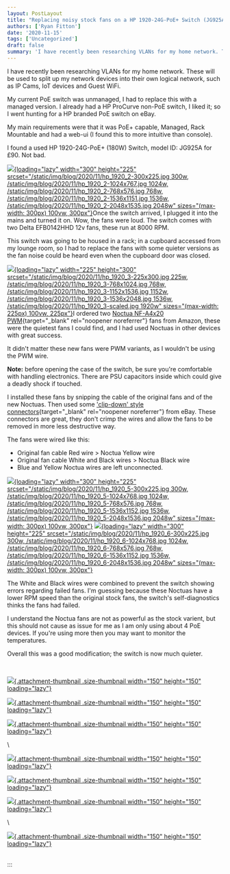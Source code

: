```yaml
---
layout: PostLayout
title: "Replacing noisy stock fans on a HP 1920-24G-PoE+ Switch (JG925A)"
authors: ['Ryan Fitton']
date: '2020-11-15'
tags: ['Uncategorized']
draft: false
summary: 'I have recently been researching VLANs for my home network. These will be used to split up my network devices into their own logical network, such as IP Cams, IoT devices and Guest WiFi. My current PoE switch was unmanaged, I had to replace this with a managed version. I already had a HP ProCurve ...'
---
```


I have recently been researching VLANs for my home network. These will be used to split up my network devices into their own logical network, such as IP Cams, IoT devices and Guest WiFi.

My current PoE switch was unmanaged, I had to replace this with a managed version. I already had a HP ProCurve non-PoE switch, I liked it; so I went hunting for a HP branded PoE switch on eBay.

My main requirements were that it was PoE+ capable, Managed, Rack Mountable and had a web-ui (I found this to more intuitive than console).

I found a used HP 1920-24G-PoE+ (180W) Switch, model ID: JG925A for £90. Not bad.

[![](/static/img/blog/2020/11/hp_1920_2-300x225.jpg){loading="lazy" width="300" height="225" srcset="/static/img/blog/2020/11/hp_1920_2-300x225.jpg 300w, /static/img/blog/2020/11/hp_1920_2-1024x767.jpg 1024w, /static/img/blog/2020/11/hp_1920_2-768x576.jpg 768w, /static/img/blog/2020/11/hp_1920_2-1536x1151.jpg 1536w, /static/img/blog/2020/11/hp_1920_2-2048x1535.jpg 2048w" sizes="(max-width: 300px) 100vw, 300px"}](/static/img/blog/2020/11/hp_1920_2-scaled.jpg)Once the switch arrived, I plugged it into the mains and turned it on. Wow, the fans were loud. The switch comes with two Delta EFB0142HHD 12v fans, these run at 8000 RPM.

This switch was going to be housed in a rack; in a cupboard accessed from my lounge room, so I had to replace the fans with some quieter versions as the fan noise could be heard even when the cupboard door was closed.

[![](/static/img/blog/2020/11/hp_1920_3-225x300.jpg){loading="lazy" width="225" height="300" srcset="/static/img/blog/2020/11/hp_1920_3-225x300.jpg 225w, /static/img/blog/2020/11/hp_1920_3-768x1024.jpg 768w, /static/img/blog/2020/11/hp_1920_3-1152x1536.jpg 1152w, /static/img/blog/2020/11/hp_1920_3-1536x2048.jpg 1536w, /static/img/blog/2020/11/hp_1920_3-scaled.jpg 1920w" sizes="(max-width: 225px) 100vw, 225px"}](/static/img/blog/2020/11/hp_1920_3-scaled.jpg)I ordered two [Noctua NF-A4x20 PWM](https://www.amazon.co.uk/Noctua-NF-A4x20-PWM-Premium-40x20mm/dp/B07125KWG1/ref=as_li_ss_tl?ie=UTF8&psc=1&ref=ppx_pop_mob_b_asin_title&linkCode=ll1&tag=ryanfittoncou-21&linkId=bda93790e47185466fc7099264289da9&language=en_GB){target="_blank" rel="noopener noreferrer"} fans from Amazon, these were the quietest fans I could find, and I had used Noctuas in other devices with great success.

It didn't matter these new fans were PWM variants, as I wouldn't be using the PWM wire.

**Note:** before opening the case of the switch, be sure you're comfortable with handling electronics. There are PSU capacitors inside which could give a deadly shock if touched.

I installed these fans by snipping the cable of the original fans and of the new Noctuas. Then used some ['clip-down' style connectors](https://www.ebay.co.uk/itm/Wago-type-in-line-Electrical-Connectors-Wire-Block-Clamp-Terminal-Cable-Reusable/264655941031?pageci=191f7a3d-467e-4332-8e99-3dbccf63c998){target="_blank" rel="noopener noreferrer"} from eBay. These connectors are great, they don't crimp the wires and allow the fans to be removed in more less destructive way.

The fans were wired like this:

-   Original fan cable Red wire \> Noctua Yellow wire
-   Original fan cable White and Black wires \> Noctua Black wire
-   Blue and Yellow Noctua wires are left unconnected.

[![](/static/img/blog/2020/11/hp_1920_5-300x225.jpg){loading="lazy" width="300" height="225" srcset="/static/img/blog/2020/11/hp_1920_5-300x225.jpg 300w, /static/img/blog/2020/11/hp_1920_5-1024x768.jpg 1024w, /static/img/blog/2020/11/hp_1920_5-768x576.jpg 768w, /static/img/blog/2020/11/hp_1920_5-1536x1152.jpg 1536w, /static/img/blog/2020/11/hp_1920_5-2048x1536.jpg 2048w" sizes="(max-width: 300px) 100vw, 300px"}](/static/img/blog/2020/11/hp_1920_5-scaled.jpg) [![](/static/img/blog/2020/11/hp_1920_6-300x225.jpg){loading="lazy" width="300" height="225" srcset="/static/img/blog/2020/11/hp_1920_6-300x225.jpg 300w, /static/img/blog/2020/11/hp_1920_6-1024x768.jpg 1024w, /static/img/blog/2020/11/hp_1920_6-768x576.jpg 768w, /static/img/blog/2020/11/hp_1920_6-1536x1152.jpg 1536w, /static/img/blog/2020/11/hp_1920_6-2048x1536.jpg 2048w" sizes="(max-width: 300px) 100vw, 300px"}](/static/img/blog/2020/11/hp_1920_6-scaled.jpg)

The White and Black wires were combined to prevent the switch showing errors regarding failed fans. I'm guessing because these Noctuas have a lower RPM speed than the original stock fans, the switch's self-diagnostics thinks the fans had failed.

I understand the Noctua fans are not as powerful as the stock varient, but this should not cause as issue for me as I am only using about 4 PoE devices. If you're using more then you may want to monitor the temperatures.

Overall this was a good modification; the switch is now much quieter.

 

[![](/static/img/blog/2020/11/hp_1920_1-150x150.jpg){.attachment-thumbnail .size-thumbnail width="150" height="150" loading="lazy"}](https://ryanfitton.co.uk/blog/hp_1920_1/)

[![](/static/img/blog/2020/11/hp_1920_2-150x150.jpg){.attachment-thumbnail .size-thumbnail width="150" height="150" loading="lazy"}](https://ryanfitton.co.uk/blog/replacing-noisy-stock-fans-on-a-hp-1920-24g-poe-switch-jg925a/hp_1920_2/)

[![](/static/img/blog/2020/11/hp_1920_5-150x150.jpg){.attachment-thumbnail .size-thumbnail width="150" height="150" loading="lazy"}](https://ryanfitton.co.uk/blog/replacing-noisy-stock-fans-on-a-hp-1920-24g-poe-switch-jg925a/hp_1920_5/)

\

[![](/static/img/blog/2020/11/hp_1920_6-150x150.jpg){.attachment-thumbnail .size-thumbnail width="150" height="150" loading="lazy"}](https://ryanfitton.co.uk/blog/replacing-noisy-stock-fans-on-a-hp-1920-24g-poe-switch-jg925a/hp_1920_6/)

[![](/static/img/blog/2020/11/hp_1920_4-150x150.jpg){.attachment-thumbnail .size-thumbnail width="150" height="150" loading="lazy"}](https://ryanfitton.co.uk/blog/replacing-noisy-stock-fans-on-a-hp-1920-24g-poe-switch-jg925a/hp_1920_4/)

[![](/static/img/blog/2020/11/hp_1920_3-150x150.jpg){.attachment-thumbnail .size-thumbnail width="150" height="150" loading="lazy"}](https://ryanfitton.co.uk/blog/replacing-noisy-stock-fans-on-a-hp-1920-24g-poe-switch-jg925a/hp_1920_3/)

\

[![](/static/img/blog/2020/11/hp_1920_7-150x150.jpeg){.attachment-thumbnail .size-thumbnail width="150" height="150" loading="lazy"}](https://ryanfitton.co.uk/blog/hp_1920_7/)

\
:::

 

 
